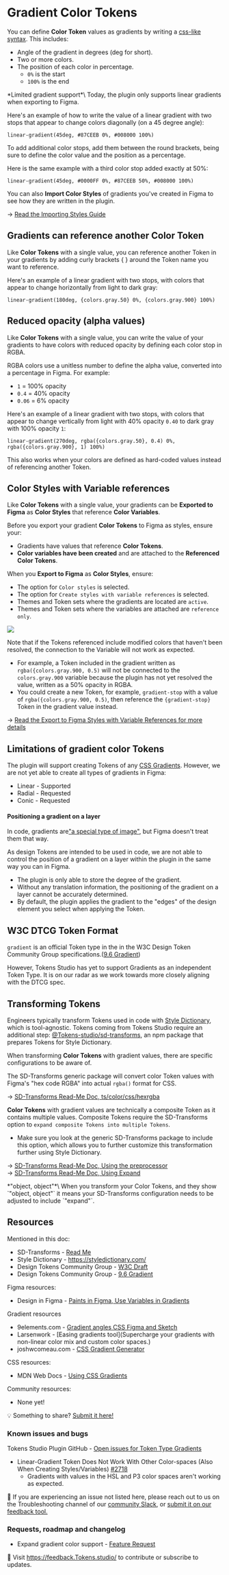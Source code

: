 # Gradient Color Tokens
You can define **Color Token** values as gradients by writing a [css-like syntax](https://developer.mozilla.org/en-US/docs/Web/CSS/CSS_images/Using_CSS_gradients). This includes:
- Angle of the gradient in degrees (deg for short).
- Two or more colors.
- The position of each color in percentage.
	- `0%` is the start
	- `100%` is the end


<Callout type="info" emoji="✦">
*Limited gradient support*\
Today, the plugin only supports linear gradients when exporting to Figma. 
</Callout>

Here's an example of how to write the value of a linear gradient with two stops that appear to change colors diagonally (on a 45 degree angle):
```
linear-gradient(45deg, #87CEEB 0%, #008000 100%)
```

To add additional color stops, add them between the round brackets, being sure to define the color value and the position as a percentage. 

Here is the same example with a third color stop added exactly at 50%:
```
linear-gradient(45deg, #0000FF 0%, #87CEEB 50%, #008000 100%)
```

You can also **Import Color Styles** of gradients you've created in Figma to see how they are written in the plugin. 

→ [Read the Importing Styles Guide](/variables-and-styles/styles)  

## Gradients can reference another Color Token
Like **Color Tokens** with a single value, you can reference another Token in your gradients by adding curly brackets { } around the Token name you want to reference. 

Here's an example of a linear gradient with two stops, with colors that appear to change horizontally from light to dark gray:
```
linear-gradient(180deg, {colors.gray.50} 0%, {colors.gray.900} 100%)
```

## Reduced opacity (alpha values)
Like **Color Tokens** with a single value, you can write the value of your gradients to have colors with reduced opacity by defining each color stop in RGBA. 

RGBA colors use a unitless number to define the alpha value, converted into a percentage in Figma. For example:
- `1` = 100% opacity
- `0.4` = 40% opacity
- `0.06` = 6% opacity

Here's an example of a linear gradient with two stops, with colors that appear to change vertically from light with 40% opacity `0.40` to dark gray with 100% opacity `1`:
```
linear-gradient(270deg, rgba({colors.gray.50}, 0.4) 0%, rgba({colors.gray.900}, 1) 100%)
```

This also works when your colors are defined as hard-coded values instead of referencing another Token. 

## Color Styles with Variable references
Like **Color Tokens** with a single value, your gradients can be **Exported to Figma** as  **Color Styles** that reference **Color Variables**. 

Before you export your gradient **Color Tokens** to Figma as styles, ensure your:
- Gradients have values that reference **Color Tokens**.
- **Color variables have been created** and are attached to the **Referenced Color Tokens**.

When you **Export to Figma** as **Color Styles**, ensure:
- The option for `Color styles` is selected.
- The option for `Create styles with variable references` is selected.
- Themes and Token sets where the gradients are located are `active`.
- Themes and Token sets where the variables are attached are `reference only`. 

![](/token-types/tokens-colorGradient-stylesvar-ref-2-01.png)

Note that if the Tokens referenced include modified colors that haven't been resolved, the connection to the Variable will not work as expected. 
- For example, a Token included in the gradient written as `rgba({colors.gray.900, 0.5)` will not be connected to the `colors.gray.900` variable because the plugin has not yet resolved the value, written as a 50% opacity in RGBA.
- You could create a new Token, for example, `gradient-stop` with a value of `rgba({colors.gray.900, 0.5)`, then reference the `{gradient-stop}` Token in the gradient value instead.

→ [Read the Export to Figma Styles with Variable References for more details](/variables-and-styles/export-to-figma-styles-variable-references)

## Limitations of gradient color Tokens 
The plugin will support creating Tokens of any [CSS Gradients](https://developer.mozilla.org/en-US/docs/Web/CSS/CSS_images/Using_CSS_gradients). However, we are not yet able to create all types of gradients in Figma: 
- Linear - Supported
- Radial - Requested
- Conic - Requested

#### Positioning a gradient on a layer
In code, gradients are["a special type of image"](https://developer.mozilla.org/en-US/docs/Web/CSS/CSS_images/Using_CSS_gradients), but Figma doesn't treat them that way. 

As design Tokens are intended to be used in code, we are not able to control the position of a gradient on a layer within the plugin in the same way you can in Figma. 
- The plugin is only able to store the degree of the gradient.
- Without any translation information, the positioning of the gradient on a layer cannot be accurately determined.
- By default, the plugin applies the gradient to the "edges" of the design element you select when applying the Token. 

## W3C DTCG Token Format 
`gradient` is an official Token type in the in the W3C Design Token Community Group specifications.([9.6 Gradient](https://tr.designTokens.org/format/#gradient)) 

However, Tokens Studio has yet to support Gradients as an independent Token Type. It is on our radar as we work towards more closely aligning with the DTCG spec. 

## Transforming Tokens
Engineers typically transform Tokens used in code with [Style Dictionary](https://styledictionary.com/), which is tool-agnostic. Tokens coming from Tokens Studio require an additional step: [@Tokens-studio/sd-transforms](https://www.npmjs.com/package/@tokens-studio/sd-transforms), an npm package that prepares Tokens for Style Dictionary. 

When transforming **Color Tokens** with gradient values, there are specific configurations to be aware of. 

The SD-Transforms generic package will convert color Token values with Figma's "hex code RGBA" into actual `rgba()` format for CSS. 

→ [SD-Transforms Read-Me Doc, ts/color/css/hexrgba](https://github.com/Tokens-studio/sd-transforms/?tab=readme-ov-file#tscolorcsshexrgba)

**Color Tokens** with gradient values are technically a composite Token as it contains multiple values. Composite Tokens require the SD-Transforms option to `expand composite Tokens into multiple Tokens`. 
- Make sure you look at the generic SD-Transforms package to include this option, which allows you to further customize this transformation further using Style Dictionary. 

→ [SD-Transforms Read-Me Doc, Using the preprocessor](https://github.com/Tokens-studio/sd-transforms/?tab=readme-ov-file#using-the-preprocessor)\
→ [SD-Transforms Read-Me Doc, Using Expand](https://github.com/Tokens-studio/sd-transforms/?tab=readme-ov-file#using-expand)

<Callout type="info" emoji="✦">
*"object, object"*\
When you transform your Color Tokens, and they show `"object, object"` it means your SD-Transforms configuration needs to be adjusted to include `"expand"`. 
</Callout>

## Resources
Mentioned in this doc:
- SD-Transforms - [Read Me ](https://github.com/tokens-studio/sd-transforms#readme)
- Style Dictionary - https://styledictionary.com/
- Design Tokens Community Group - [W3C Draft](https://tr.designTokens.org/format/)
- Design Tokens Community Group - [9.6 Gradient](https://tr.designTokens.org/format/#gradient)

Figma resources:
- Design in Figma - [Paints in Figma, Use Variables in Gradients](https://help.figma.com/hc/en-us/articles/360041003694-Paints-in-Figma)

Gradient resources
- 9elements.com - [Gradient angles CSS Figma and Sketch](https://9elements.com/blog/gradient-angles-in-css-figma-and-sketch/)
- Larsenwork - [Easing gradients tool](Supercharge your gradients with non-linear color mix and custom color spaces.)
- joshwcomeau.com - [CSS Gradient Generator](https://www.joshwcomeau.com/gradient-generator/)

CSS resources:
- MDN Web Docs - [Using CSS Gradients](https://developer.mozilla.org/en-US/docs/Web/CSS/CSS_images/Using_CSS_gradients)

Community resources:
- None yet! 

💡 Something to share? [Submit it here!](https://feedback.Tokens.studio/)

### Known issues and bugs
Tokens Studio Plugin GitHub - [Open issues for Token Type Gradients](https://github.com/Tokens-studio/figma-plugin/labels/Token%20type%20gradient)
- Linear-Gradient Token Does Not Work With Other Color-spaces (Also When Creating Styles/Variables) [#2718](https://github.com/Tokens-studio/figma-plugin/issues/2718)
	- Gradients with values in the HSL and P3 color spaces aren't working as expected. 

🐞 If you are experiencing an issue not listed here, please reach out to us on the Troubleshooting channel of our [community Slack](https://Tokens.studio/slack), or [submit it on our feedback tool.](https://feedback.Tokens.studio/ ) 

### Requests, roadmap and changelog
- Expand gradient color support - [Feature Request](https://feedback.Tokens.studio/p/add-gradient-Token-type-and-expand-functionality-past-linear)

💌 Visit https://feedback.Tokens.studio/ to contribute or subscribe to updates.
